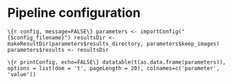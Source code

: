 # Pipeline configuration 
```\{r config, message=FALSE\}
parameters <- importConfig("{$config_filename}")
resultsDir <- makeResultDir(parameters$results_directory, parameters$keep_images)
parameters$results <- resultsDir
```

```\{r printConfig, echo=FALSE\}
datatable(t(as.data.frame(parameters)), options = list(dom = 't', pageLength = 20), colnames=c('parameter', 'value'))
```